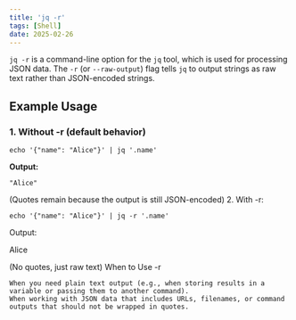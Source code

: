```yaml
---
title: 'jq -r'
tags: [Shell]
date: 2025-02-26
---
```


`jq -r` is a command-line option for the `jq` tool, which is used for processing JSON data. The `-r` (or `--raw-output`) flag tells `jq` to output strings as raw text rather than JSON-encoded strings.

## Example Usage

### 1. Without -r (default behavior)

```shell
echo '{"name": "Alice"}' | jq '.name'
```

**Output:**

```shell
"Alice"
```

(Quotes remain because the output is still JSON-encoded) 2. With -r:

```shell
echo '{"name": "Alice"}' | jq -r '.name'
```

Output:

Alice

(No quotes, just raw text)
When to Use -r

    When you need plain text output (e.g., when storing results in a variable or passing them to another command).
    When working with JSON data that includes URLs, filenames, or command outputs that should not be wrapped in quotes.
